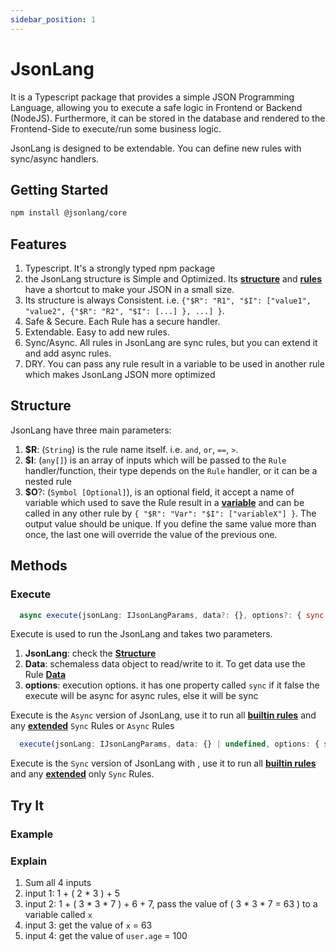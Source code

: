 ```yaml
---
sidebar_position: 1
---
```




# JsonLang

It is a Typescript package that provides a simple JSON Programming Language, allowing you to execute a safe logic in Frontend or Backend (NodeJS). Furthermore, it can be stored in the database and rendered to the Frontend-Side to execute/run some business logic.

JsonLang is designed to be extendable. You can define new rules with sync/async handlers.

## Getting Started

```bash
npm install @jsonlang/core
```


## Features

1. Typescript. It's a strongly typed npm package
1. the JsonLang structure is Simple and Optimized. Its [**structure**](#structure) and [**rules**](./rules/core.mdx) have a shortcut to make your JSON in a small size.
1. Its structure is always Consistent. i.e. `{"$R": "R1", "$I": ["value1", "value2", {"$R": "R2", "$I": [...] }, ...] }`.
1. Safe & Secure. Each Rule has a secure handler.
1. Extendable. Easy to add new rules.
1. Sync/Async. All rules in JsonLang are sync rules, but you can extend it and add async rules.
1. DRY. You can pass any rule result in a variable to be used in another rule which makes JsonLang JSON more optimized


## Structure

JsonLang have three main parameters:

  1. **$R**: (`String`) is the rule name itself. i.e. `and`, `or`, `==`, `>`.
  1. **$I**: (`any[]`) is an array of inputs which will be passed to the `Rule` handler/function, their type depends on the `Rule` handler, or it can be a nested rule
  1. **$O**?: (`Symbol [Optional]`), is an optional field, it accept a name of variable which used to save the Rule result in a [**variable**](./rules/core.mdx) and can be called in any other rule by `{ "$R": "Var": "$I": ["variableX"] }`. The output value should be unique. If you define the same value more than once, the last one will override the value of the previous one.


## Methods

### Execute

``` js
  async execute(jsonLang: IJsonLangParams, data?: {}, options?: { sync: false }): Promise<RuleResult>
```
Execute is used to run the JsonLang and takes two parameters.

  1. **JsonLang**: check the [**Structure**](#structure)
  1. **Data**: schemaless data object to read/write to it. To get data use the Rule [**Data**](./rules/core#data)
  1. **options**: execution options. it has one property called `sync` if it false the execute will be async for async rules, else it will be sync

Execute is the `Async` version of JsonLang, use it to run all [**builtin rules**](./rules/core.mdx) and any [**extended**](./extend/customization.mdx) `Sync` Rules or `Async` Rules


``` js 
  execute(jsonLang: IJsonLangParams, data: {} | undefined, options: { sync: true }): RuleResult
```

Execute is the `Sync` version of JsonLang with , use it to run all [**builtin rules**](./rules/core.mdx) and any [**extended**](./extend/customization.mdx) only `Sync` Rules.


## **Try It**

### Example
<JsonLangRunner example="1" height="40vh" key="example1"></JsonLangRunner>

### Explain
1. Sum all 4 inputs
1. input 1: 1 + ( 2 * 3 )  + 5
1. input 2: 1 + ( 3 * 3 * 7 )  + 6 + 7, pass the value of ( 3 * 3 * 7 = 63 ) to a variable called `x`
1. input 3: get the value of `x` = 63
1. input 4: get the value of `user.age` = 100


